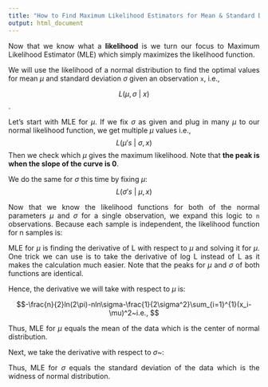 ```yaml
---
title: "How to Find Maximum Likelihood Estimators for Mean & Standard Deviation"
output: html_document
---
```


```{=html}
<style> body {text-align: justify} </style>
```
Now that we know what a **likelihood** is we turn our focus to Maximum Likelihood Estimator (MLE) which simply maximizes the likelihood function.

We will use the likelihood of a normal distribution to find the optimal values for mean $\mu$ and standard deviation $\sigma$ given an observation `x`, i.e.,

$$L(\mu, \sigma~|~x)$$.

Let's start with MLE for $\mu$. If we fix $\sigma$ as given and plug in many $\mu$ to our normal likelihood function, we get multiple $\mu$ values i.e., $$L(\mu's~|~\sigma, x)$$ Then we check which $\mu$ gives the maximum likelihood. Note that **the peak is when the slope of the curve is 0**.

We do the same for $\sigma$ this time by fixing $\mu$: $$L(\sigma's~|~\mu, x)$$

Now that we know the likelihood functions for both of the normal parameters $\mu$ and $\sigma$ for a single observation, we expand this logic to `n` observations. Because each sample is independent, the likelihood function for n samples is:

```{=tex}
\begin{aligned} 

L(\mu, \sigma~|~x_1, x_2, ..., x_n) &=L(\mu, \sigma~|~x_1)...L(\mu, \sigma~|~x_n) \\ &=\frac{1}{\sqrt{2\pi\sigma^2}}e^{\frac{(x_1-\mu)^2}{2\sigma^2}} ...\frac{1}{\sqrt{2\pi\sigma^2}}e^{\frac{(x_n-\mu)^2}{2\sigma^2}} 

\end{aligned}
```
MLE for $\mu$ is finding the derivative of L with respect to $\mu$ and solving it for $\mu$. One trick we can use is to take the derivative of log L instead of L as it makes the calculation much easier. Note that the peaks for $\mu$ and $\sigma$ of both functions are identical.

```{=tex}
\begin{aligned}

ln[L(\mu, \sigma~|~x_1, x_2, \dots, x_n)] &= ln[L(\mu, \sigma~|~x_1)]+ \dots +ln[L(\mu, \sigma~|~x_n)] \\

&= ln(\frac{1}{\sqrt{2\pi\sigma^2}}e^{\frac{(x_1-\mu)^2}{2\sigma^2}})
+ \dots + ln(\frac{1}{\sqrt{2\pi\sigma^2}}e^{\frac{(x_n-\mu)^2}{2\sigma^2}})\\

&= (-\frac{1}{2}ln(2\pi\sigma^2)-\frac{(x_1-\mu)^2}{2\sigma^2}) + \dots +
(-\frac{1}{2}ln(2\pi\sigma^2)-\frac{(x_n-\mu)^2}{2\sigma^2})\\

&= -\frac{1}{2}ln(2\pi)-\frac{1}{2}ln\sigma^2-\frac{(x_1-\mu)^2}{2\sigma^2} - \dots- \frac{1}{2}ln(2\pi)-\frac{1}{2}ln\sigma^2-\frac{(x_n-\mu)^2}{2\sigma^2}\\

&= -\frac{n}{2}ln(2\pi)-nln\sigma-\frac{1}{2\sigma^2}\sum_{i=1}^{n}(x_i-\mu)^2

\end{aligned}
```

Hence, the derivative we will take with respect to $\mu$ is:

$$-\frac{n}{2}ln(2\pi)-nln\sigma-\frac{1}{2\sigma^2}\sum_{i=1}^{1}(x_i-\mu)^2~i.e., $$ 

```{=tex}
\begin{aligned}

&\frac{\partial}{\partial \mu} ln[L(\mu, \sigma~|~x_1, x_2, \dots , x_n)] \\ 

=& \frac{1}{\sigma^2}(\sum_{i=1}^{n}x_i-n\mu) = 0 \\

&=>~ \mu=\frac{1}{n}\sum_{i=1}^{n}x_i

\end{aligned}
```

Thus, MLE for $\mu$ equals the mean of the data which is the center of normal distribution.

Next, we take the derivative with respect to $\sigma$~:

\begin{aligned}

&\frac{\partial}{\partial \sigma} ln[L(\mu, \sigma~|~x_1, x_2, \dots , x_n)] \\ 

&= -\frac{n}{\sigma}+\frac{1}{\sigma^3}\sum_{i=1}^{n}(x_i-\mu)^2 = 0 \\

&=>~ \sigma = \sqrt{\frac{1}{n}\sum_{i=1}^{n}(x_i-\mu)^2}

\end{aligned}

Thus, MLE for $\sigma$ equals the standard deviation of the data which is the widness of normal distribution.
